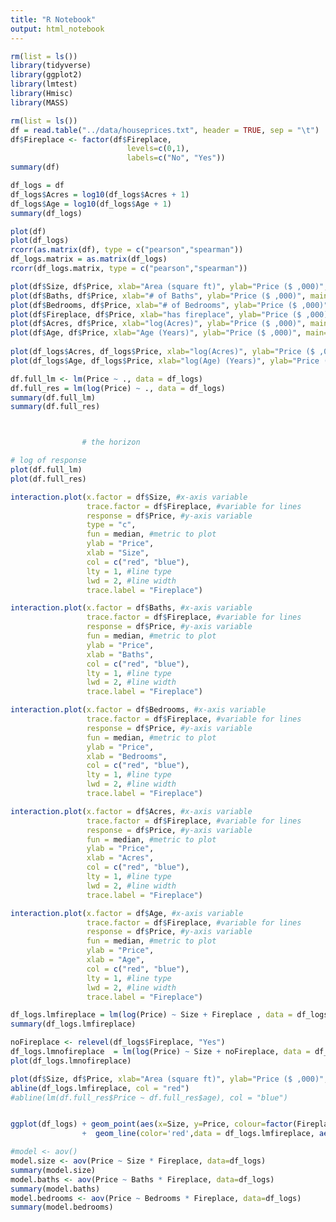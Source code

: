 ```yaml
---
title: "R Notebook"
output: html_notebook
---
```


```r
rm(list = ls())
library(tidyverse)
library(ggplot2)
library(lmtest)
library(Hmisc)
library(MASS)
```

```r
rm(list = ls())
df = read.table("../data/houseprices.txt", header = TRUE, sep = "\t")
df$Fireplace <- factor(df$Fireplace,
                          levels=c(0,1),
                          labels=c("No", "Yes"))
summary(df)

df_logs = df
df_logs$Acres = log10(df_logs$Acres + 1)
df_logs$Age = log10(df_logs$Age + 1)
summary(df_logs)

```

```r
plot(df)
plot(df_logs)
rcorr(as.matrix(df), type = c("pearson","spearman"))
df_logs.matrix = as.matrix(df_logs)
rcorr(df_logs.matrix, type = c("pearson","spearman"))
```

```r
plot(df$Size, df$Price, xlab="Area (square ft)", ylab="Price ($ ,000)", main="Price by Size")
plot(df$Baths, df$Price, xlab="# of Baths", ylab="Price ($ ,000)", main="Price by Baths")
plot(df$Bedrooms, df$Price, xlab="# of Bedrooms", ylab="Price ($ ,000)", main="Price by Bedrooms")
plot(df$Fireplace, df$Price, xlab="has fireplace", ylab="Price ($ ,000)", main="Price by Fireplace")
plot(df$Acres, df$Price, xlab="log(Acres)", ylab="Price ($ ,000)", main="Price by Acres")
plot(df$Age, df$Price, xlab="Age (Years)", ylab="Price ($ ,000)", main="Price by Age")
     
plot(df_logs$Acres, df_logs$Price, xlab="log(Acres)", ylab="Price ($ ,000)", main="Price by log(Acres)")
plot(df_logs$Age, df_logs$Price, xlab="log(Age) (Years)", ylab="Price ($ ,000)", main="Price by log(Age)")
```

```r
df.full_lm <- lm(Price ~ ., data = df_logs)
df.full_res = lm(log(Price) ~ ., data = df_logs)
summary(df.full_lm)
summary(df.full_res)



                # the horizon
```

```r
# log of response
plot(df.full_lm)
plot(df.full_res)
```

```r
interaction.plot(x.factor = df$Size, #x-axis variable
                 trace.factor = df$Fireplace, #variable for lines
                 response = df$Price, #y-axis variable
                 type = "c",
                 fun = median, #metric to plot
                 ylab = "Price",
                 xlab = "Size",
                 col = c("red", "blue"),
                 lty = 1, #line type
                 lwd = 2, #line width
                 trace.label = "Fireplace")

interaction.plot(x.factor = df$Baths, #x-axis variable
                 trace.factor = df$Fireplace, #variable for lines
                 response = df$Price, #y-axis variable
                 fun = median, #metric to plot
                 ylab = "Price",
                 xlab = "Baths",
                 col = c("red", "blue"),
                 lty = 1, #line type
                 lwd = 2, #line width
                 trace.label = "Fireplace")

interaction.plot(x.factor = df$Bedrooms, #x-axis variable
                 trace.factor = df$Fireplace, #variable for lines
                 response = df$Price, #y-axis variable
                 fun = median, #metric to plot
                 ylab = "Price",
                 xlab = "Bedrooms",
                 col = c("red", "blue"),
                 lty = 1, #line type
                 lwd = 2, #line width
                 trace.label = "Fireplace")

interaction.plot(x.factor = df$Acres, #x-axis variable
                 trace.factor = df$Fireplace, #variable for lines
                 response = df$Price, #y-axis variable
                 fun = median, #metric to plot
                 ylab = "Price",
                 xlab = "Acres",
                 col = c("red", "blue"),
                 lty = 1, #line type
                 lwd = 2, #line width
                 trace.label = "Fireplace")

interaction.plot(x.factor = df$Age, #x-axis variable
                 trace.factor = df$Fireplace, #variable for lines
                 response = df$Price, #y-axis variable
                 fun = median, #metric to plot
                 ylab = "Price",
                 xlab = "Age",
                 col = c("red", "blue"),
                 lty = 1, #line type
                 lwd = 2, #line width
                 trace.label = "Fireplace")
```

```r
df_logs.lmfireplace = lm(log(Price) ~ Size + Fireplace , data = df_logs)
summary(df_logs.lmfireplace)

noFireplace <- relevel(df_logs$Fireplace, "Yes")
df_logs.lmnofireplace  = lm(log(Price) ~ Size + noFireplace, data = df_logs)
plot(df_logs.lmnofireplace)
```

```r
plot(df$Size, df$Price, xlab="Area (square ft)", ylab="Price ($ ,000)", col=df$Fireplace, main="Price by Size")
abline(df_logs.lmfireplace, col = "red")
#abline(lm(df.full_res$Price ~ df.full_res$age), col = "blue")


ggplot(df_logs) + geom_point(aes(x=Size, y=Price, colour=factor(Fireplace)))
                +  geom_line(color='red',data = df_logs.lmfireplace, aes(x=df_logs.lmfireplace, y=df_logs.lmfireplace$Price))
```

```r
#model <- aov()
model.size <- aov(Price ~ Size * Fireplace, data=df_logs)
summary(model.size)
model.baths <- aov(Price ~ Baths * Fireplace, data=df_logs)
summary(model.baths)
model.bedrooms <- aov(Price ~ Bedrooms * Fireplace, data=df_logs)
summary(model.bedrooms)

```
